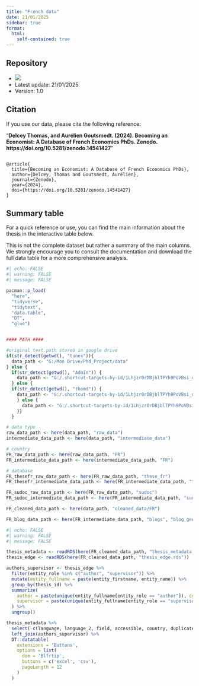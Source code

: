 ```yaml
---
title: "French data"
date: 21/01/2025
sidebar: true
format: 
  html: 
    self-contained: true
---
```


## Repository 

- [![](https://zenodo.org/badge/DOI/10.5281/zenodo.14541427.svg)](https://doi.org/10.5281/zenodo.14541427)
- Latest update: 21/01/2025
- Version: 1.0

## Citation 

If you use our data, please cite the following reference:

"**Delcey Thomas, and Aurélien Goutsmedt. (2024). Becoming an Economist: A Database of French Economics PhDs. Zenodo. https://doi.org/10.5281/zenodo.14541427**" 

```{}

@article{
  title={Becoming an Economist: A Database of French Economics PhDs},
  author={Delcey, Thomas and Goutsmedt, Aurélien},
  journal={Zenodo},
  year={2024},
  doi={https://doi.org/10.5281/zenodo.14541427}
}

```

## Summary table 

For a quick reference or use, you can find the main information about the thesis in the interactive table below. 

::: callout-warning
This is not the complete dataset but rather a summary of the main columns. We strongly encourage you to consult the documentation and download the full data table for a more comprehensive analysis.
:::

```r
#| echo: FALSE 
#| warning: FALSE
#| message: FALSE

pacman::p_load(
  "here",
  "tidyverse",
  "tidytext",
  "data.table",
  "DT",
  "glue")


#### PATH ####

#original text path stored in google drive 
if(str_detect(getwd(), "tunex")){
  data_path <- "G:/Mon Drive/Phd_Project/data"
} else {
  if(str_detect(getwd(), "Admin")) {
    data_path <- "G:/.shortcut-targets-by-id/1Lhjzr0rDBjblTPYh9PoVBsi_uupV9z8L/Phd_Project/data"
  } else {
  if(str_detect(getwd(), "thomd")) {
    data_path <- "G:/.shortcut-targets-by-id/1Lhjzr0rDBjblTPYh9PoVBsi_uupV9z8L/Phd_Project/data"
    } else {
      data_path <- "G:/.shortcut-targets-by-id/1Lhjzr0rDBjblTPYh9PoVBsi_uupV9z8L/Phd_Project/data"
    }}
  }

# data type
raw_data_path <- here(data_path, "raw_data")
intermediate_data_path <- here(data_path, "intermediate_data")

# country
FR_raw_data_path <- here(raw_data_path, "FR")
FR_intermediate_data_path <- here(intermediate_data_path, "FR")

# database
FR_thesefr_raw_data_path <- here(FR_raw_data_path, "these_fr")
FR_thesefr_intermediate_data_path <- here(FR_intermediate_data_path, "these_fr")

FR_sudoc_raw_data_path <- here(FR_raw_data_path, "sudoc")
FR_sudoc_intermediate_data_path <- here(FR_intermediate_data_path, "sudoc")

FR_cleaned_data_path <- here(data_path, "cleaned_data/FR")

FR_blog_data_path <- here(FR_intermediate_data_path, "blogs", "blog_gender")

```

```r
#| echo: FALSE 
#| warning: FALSE
#| message: FALSE

thesis_metadata <- readRDS(here(FR_cleaned_data_path, "thesis_metadata.rds"))
thesis_edge <- readRDS(here(FR_cleaned_data_path, "thesis_edge.rds"))

authors_supervisor <- thesis_edge %>%
  filter(entity_role %in% c("author", "supervisor")) %>%
  mutate(entity_fullname = paste(entity_firstname, entity_name)) %>%
  group_by(thesis_id) %>%
  summarize(
    author = paste(unique(entity_fullname[entity_role == "author"]), collapse = "; "),
    supervisor = paste(unique(entity_fullname[entity_role == "supervisor"]), collapse = "; ")
  ) %>%
  ungroup()

thesis_metadata %>%
  select(-c(language, language_2, field, accessible, country, duplicates)) %>% 
  left_join(authors_supervisor) %>% 
  DT::datatable(
    extensions = 'Buttons',
    options = list(
      dom = 'Blfrtip',
      buttons = c('excel', 'csv'),
      pageLength = 12
    )
  )

```



